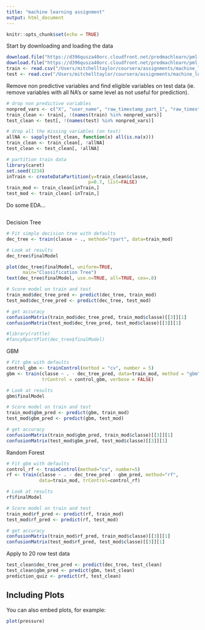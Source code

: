 ```yaml
---
title: "machine learning assignment"
output: html_document
---
```


```r
knitr::opts_chunk$set(echo = TRUE)
```

Start by downloading and loading the data

```r
download.file("https://d396qusza40orc.cloudfront.net/predmachlearn/pml-training.csv", "/Users/mitchelltaylor/coursera/assignments/machine_learning/pml-training.csv")
download.file("https://d396qusza40orc.cloudfront.net/predmachlearn/pml-testing.csv", "/Users/mitchelltaylor/coursera/assignments/machine_learning/pml-testing.csv")
train <- read.csv("/Users/mitchelltaylor/coursera/assignments/machine_learning/pml-training.csv")
test <- read.csv("/Users/mitchelltaylor/coursera/assignments/machine_learning/pml-testing.csv")
```

Remove non predictive variables and find eligible variables on test data (ie. remove variables with all NA's or same level as not useful for prediction).
```r
# drop non predictive variables
nonpred_vars <- c("X", "user_name", "raw_timestamp_part_1", "raw_timestamp_part_2", "cvtd_timestamp", "new_window", "num_window")
train_clean <- train[, !(names(train) %in% nonpred_vars)]
test_clean <- test[, !(names(test) %in% nonpred_vars)]

# drop all the missing variables (on test)
allNA <- sapply(test_clean, function(x) all(is.na(x)))
train_clean <- train_clean[, !allNA]
test_clean <- test_clean[, !allNA]

# partition train data
library(caret)
set.seed(1234)
inTrain <- createDataPartition(y=train_clean$classe,
                              p=0.7, list=FALSE)
train_mod <- train_clean[inTrain,]
test_mod <- train_clean[-inTrain,]
```

Do some EDA...
```r


```

Decision Tree
```r
# Fit simple decision tree with defaults
dec_tree <- train(classe ~ ., method="rpart", data=train_mod)

# Look at results
dec_tree$finalModel

plot(dec_tree$finalModel, uniform=TRUE, 
      main="Classification Tree")
text(dec_tree$finalModel, use.n=TRUE, all=TRUE, cex=.8)

# Score model on train and test
train_mod$dec_tree_pred <- predict(dec_tree, train_mod)
test_mod$dec_tree_pred <- predict(dec_tree, test_mod)

# get accuracy
confusionMatrix(train_mod$dec_tree_pred, train_mod$classe)[[3]][1]
confusionMatrix(test_mod$dec_tree_pred, test_mod$classe)[[3]][1]

#library(rattle)
#fancyRpartPlot(dec_tree$finalModel)
```

GBM
```r
# Fit gbm with defaults
control_gbm <- trainControl(method = "cv", number = 5)
gbm <- train(classe ~ . - dec_tree_pred, data=train_mod, method = "gbm", 
             trControl = control_gbm, verbose = FALSE)

# Look at results
gbm$finalModel

# Score model on train and test
train_mod$gbm_pred <- predict(gbm, train_mod)
test_mod$gbm_pred <- predict(gbm, test_mod)

# get accuracy
confusionMatrix(train_mod$gbm_pred, train_mod$classe)[[3]][1]
confusionMatrix(test_mod$gbm_pred, test_mod$classe)[[3]][1]
```

Random Forest
```r
# Fit gbm with defaults
control_rf <- trainControl(method="cv", number=5)
rf <- train(classe ~ . - dec_tree_pred - gbm_pred, method="rf",
            data=train_mod, trControl=control_rf)

# Look at results
rf$finalModel

# Score model on train and test
train_mod$rf_pred <- predict(rf, train_mod)
test_mod$rf_pred <- predict(rf, test_mod)

# get accuracy
confusionMatrix(train_mod$rf_pred, train_mod$classe)[[3]][1]
confusionMatrix(test_mod$rf_pred, test_mod$classe)[[3]][1]
```

Apply to 20 row test data
```r
test_clean$dec_tree_pred <- predict(dec_tree, test_clean)
test_clean$gbm_pred <- predict(gbm, test_clean)
prediction_quiz <- predict(rf, test_clean)
```

## Including Plots

You can also embed plots, for example:

```r
plot(pressure)
```
